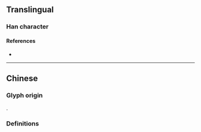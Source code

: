 {{also|曇}}
{{character info}}
==Translingual==

===Han character===
{{Han char|rn=72|rad=日|as=04|sn=8|four=|canj=AMMI|ids=⿱日云}}

====References====
* {{Han ref|kx=0492.121|dkj=13824|hdz=21488.090|uh=6619|ud=26137}}

----

==Chinese==

===Glyph origin===
{{Han simp|曇|f=雲|t=云}}.

===Definitions===
{{zh-see|曇}}